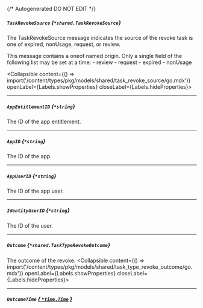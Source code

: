 {/* Autogenerated DO NOT EDIT  */}

##### `TaskRevokeSource` *{`*shared.TaskRevokeSource`}*
The TaskRevokeSource message indicates the source of the revoke task is one of expired, nonUsage, request, or review.

This message contains a oneof named origin. Only a single field of the following list may be set at a time:
  \- review
  \- request
  \- expired
  \- nonUsage

<Collapsible content={() => import('/content/types/pkg/models/shared/task_revoke_source/go.mdx')} openLabel={Labels.showProperties} closeLabel={Labels.hideProperties}>
</Collapsible>

---
##### `AppEntitlementID` *{`*string`}*
The ID of the app entitlement.

---
##### `AppID` *{`*string`}*
The ID of the app.

---
##### `AppUserID` *{`*string`}*
The ID of the app user.

---
##### `IdentityUserID` *{`*string`}*
The ID of the user.

---
##### `Outcome` *{`*shared.TaskTypeRevokeOutcome`}*
The outcome of the revoke.
<Collapsible content={() => import('/content/types/pkg/models/shared/task_type_revoke_outcome/go.mdx')} openLabel={Labels.showProperties} closeLabel={Labels.hideProperties}>
</Collapsible>

---
##### `OutcomeTime` [*{ `*time.Time` }*](https://pkg.go.dev/time#Time)


